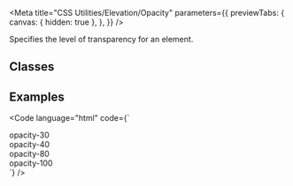 
<Meta
  title="CSS Utilities/Elevation/Opacity"
  parameters={{
    previewTabs: {
      canvas: { hidden: true },
    },
  }}
/>

<Banner label="Opacity" section="CSS Utilities" color="yellow" puzzle />

<Lead>Specifies the level of transparency for an element.</Lead>

## Classes

<CssElevationOpacity />

## Examples

<Code
  language="html"
  code={`
<div class="flex align-items-center justify-content-center gap-normal">
    <div class="opacity-30 flex align-items-center justify-content-center bg-green radius-normal p-normal">opacity-30</div>
    <div class="opacity-40 flex align-items-center justify-content-center bg-green radius-normal p-normal">opacity-40</div>
    <div class="opacity-80 flex align-items-center justify-content-center bg-green radius-normal p-normal">opacity-80</div>
    <div class="opacity-100 flex align-items-center justify-content-center bg-green radius-normal p-normal">opacity-100</div>
</div>
`}
/>

<Footer>
  <LinkCards>
    <LinkCard
      pageTitle="Foundation/Elevation"
      description="Elevation involves the strategic application of shadow and depth to elements, enhancing visual hierarchy and providing depth cues within the user interface"
    />
    <LinkCard
      pageTitle="Tokens/Overview"
      description="Design tokens serve as the definitive source for naming and storing design choices."
    />
  </LinkCards>
</Footer>
